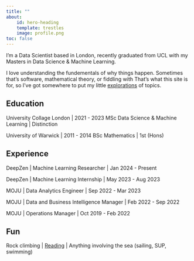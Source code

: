 ```yaml
---
title: ""
about:
    id: hero-heading
    template: trestles
    image: profile.png
toc: false
---
```


:::{#hero-heading}

I'm a Data Scientist based in London, recently graduated from UCL with my Masters in Data Science & Machine Learning.

I love understanding the fundementals of why things happen. Sometimes that's software, mathematical theory, or fiddling with That's what this site is for, so I've got somewhere to put my little [explorations](exploration/index.qmd) of topics.



:::

## Education
University Collage London | 2021 - 2023
MSc Data Science & Machine Learning | Distinction

University of Warwick | 2011 - 2014
BSc Mathematics | 1st (Hons)


## Experience
DeepZen | Machine Learning Researcher | Jan 2024 - Present

DeepZen | Machine Learning Internship | May 2023 - Aug 2023

MOJU | Data Analytics Engineer | Sep 2022 - Mar 2023

MOJU | Data and Business Intelligence Manager | Feb 2022 - Sep 2022

MOJU | Operations Manager | Oct 2019 - Feb 2022


## Fun
Rock climbing | [Reading](https://www.goodreads.com/user/show/56492507-fred) | Anything involving the sea (sailing, SUP, swimming)